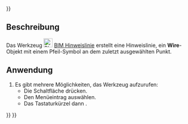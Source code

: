 <languages/>
{{UnfinishedDocu{{#translation:}}}}

{{Docnav/de
|[[BIM_DimensionVertical/de|VertikalesMaß]]
|[[Arch_Axis/de|Achse]]
|[[BIM_Workbench/de|BIM]]
|IconL=BIM_DimensionVertical.svg
|IconR=Arch_Axis.svg
|IconC=Workbench_BIM.svg
}}

{{GuiCommand/de
|Name=BIM Leader
|Name/de=BIM Hinweislinie
|MenuLocation=Beschriftung → Leader
|Workbenches=[[BIM_Workbench/de|BIM]]
|Shortcut={{KEY|L}} {{KEY|E}}
|Version=1.0
|SeeAlso=
}}

<span id="Description"></span>
==Beschreibung==

Das Werkzeug [[Image:BIM_Leader.svg|24px]] [[BIM_Leader/de|BIM Hinweislinie]] erstellt eine Hinweislinie, ein '''Wire'''-Objekt mit einem Pfeil-Symbol an dem zuletzt ausgewählten Punkt.

<span id="Usage"></span>
==Anwendung==

# Es gibt mehrere Möglichkeiten, das Werkzeug aufzurufen:
#* Die Schaltfläche {{Button|[[Image:BIM_Leader.svg|16px]] [[BIM_Leader/de|Hinweislinie]]}} drücken.
#* Den Menüeintrag {{MenuCommand|Beschriftung → [[Image:BIM_Leader.svg|16px]] Hinweislinie}} auswählen.
#* Das Tastaturkürzel {{KEY|L}} dann {{KEY|E}}.


{{Docnav/de
|[[BIM_DimensionVertical/de|VertikalesMaß]]
|[[Arch_Axis/de|Achse]]
|[[BIM_Workbench/de|BIM]]
|IconL=BIM_DimensionVertical.svg
|IconR=Arch_Axis.svg
|IconC=Workbench_BIM.svg
}}

{{BIM_Tools_navi{{#translation:}}}}
{{Userdocnavi{{#translation:}}}}